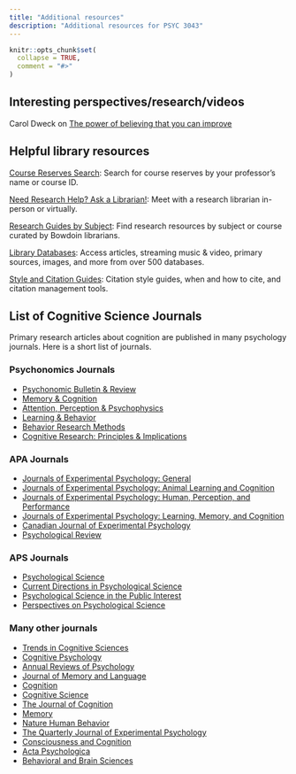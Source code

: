 ```yaml
---
title: "Additional resources"
description: "Additional resources for PSYC 3043"
---
```


```r
knitr::opts_chunk$set(
  collapse = TRUE,
  comment = "#>"
)
```

## Interesting perspectives/research/videos

Carol Dweck on [The power of believing that you can improve](https://www.ted.com/talks/carol_dweck_the_power_of_believing_that_you_can_improve?language=en)

## Helpful library resources

[Course Reserves Search](https://cbbcat.net/screens/reserves.html): Search for course reserves by your professor's name or course ID.

[Need Research Help? Ask a Librarian!](https://library.bowdoin.edu/research/appointment.shtml): Meet with a research librarian in-person or virtually.

[Research Guides by Subject](https://bowdoin.libguides.com/): Find research resources by subject or course curated by Bowdoin librarians.

[Library Databases](https://bowdoin.libguides.com/az.php): Access articles, streaming music & video, primary sources, images, and more from over 500 databases.

[Style and Citation Guides](https://library.bowdoin.edu/research/citation-guides.shtml): Citation style guides, when and how to cite, and citation management tools.

## List of Cognitive Science Journals

Primary research articles about cognition are published in many psychology journals. Here is a short list of journals.

### Psychonomics Journals

-   [Psychonomic Bulletin & Review](https://www.psychonomic.org/page/pbr)
-   [Memory & Cognition](https://www.psychonomic.org/page/mc)
-   [Attention, Perception & Psychophysics](https://www.psychonomic.org/page/app)
-   [Learning & Behavior](https://www.psychonomic.org/page/lb)
-   [Behavior Research Methods](https://www.psychonomic.org/page/brm)
-   [Cognitive Research: Principles & Implications](https://www.psychonomic.org/page/crpi)

### APA Journals

-   [Journals of Experimental Psychology: General](https://www.apa.org/pubs/journals/xge)
-   [Journals of Experimental Psychology: Animal Learning and Cognition](https://www.apa.org/pubs/journals/xan)
-   [Journals of Experimental Psychology: Human, Perception, and Performance](https://www.apa.org/pubs/journals/xhp)
-   [Journals of Experimental Psychology: Learning, Memory, and Cognition](https://www.apa.org/pubs/journals/xlm)
-   [Canadian Journal of Experimental Psychology](https://www.apa.org/pubs/journals/cep)
-   [Psychological Review](https://www.apa.org/pubs/journals/rev)

### APS Journals

-   [Psychological Science](https://www.psychologicalscience.org/publications/psychological_science)
-   [Current Directions in Psychological Science](https://www.psychologicalscience.org/publications/current_directions)
-   [Psychological Science in the Public Interest](https://www.psychologicalscience.org/publications/pspi)
-   [Perspectives on Psychological Science](https://www.psychologicalscience.org/publications/perspectives)

### Many other journals

-   [Trends in Cognitive Sciences](https://www.cell.com/trends/cognitive-sciences/home)
-   [Cognitive Psychology](https://www.journals.elsevier.com/cognitive-psychology)
-   [Annual Reviews of Psychology](https://www.annualreviews.org/journal/psych)
-   [Journal of Memory and Language](https://www.journals.elsevier.com/journal-of-memory-and-language)
-   [Cognition](https://www.journals.elsevier.com/cognition)
-   [Cognitive Science](https://cognitivesciencesociety.org/cognitive-science-journal/)
-   [The Journal of Cognition](https://www.journalofcognition.org)
-   [Memory](https://www.tandfonline.com/toc/pmem20/current)
-   [Nature Human Behavior](https://www.nature.com/nathumbehav/)
-   [The Quarterly Journal of Experimental Psychology](https://journals.sagepub.com/home/qjp)
-   [Consciousness and Cognition](https://www.journals.elsevier.com/consciousness-and-cognition)
-   [Acta Psychologica](https://www.journals.elsevier.com/acta-psychologica)
-   [Behavioral and Brain Sciences](https://www.cambridge.org/core/journals/behavioral-and-brain-sciences)

